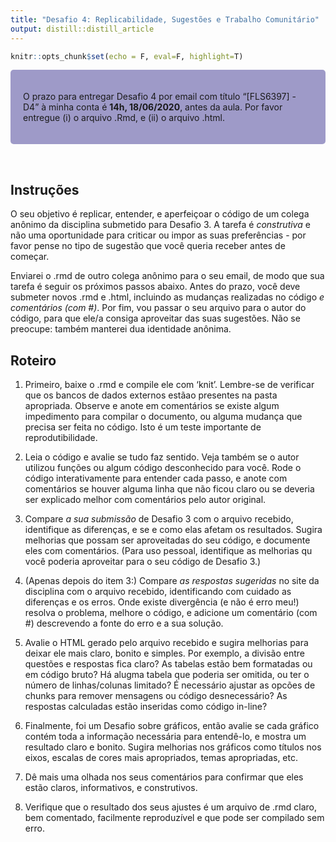 ```yaml
---
title: "Desafio 4: Replicabilidade, Sugestões e Trabalho Comunitário"
output: distill::distill_article
---
```


```r
knitr::opts_chunk$set(echo = F, eval=F, highlight=T)
```


<style>
div.purple { background-color:#9e9ac8; border-radius: 5px; padding: 20px;}
</style>

<div class = "purple">
O prazo para entregar Desafio 4 por email com título “[FLS6397] - D4” à minha conta é **14h, 18/06/2020**, antes da aula. Por favor entregue (i) o arquivo .Rmd, e (ii) o arquivo .html.
</div>

<br>

## Instruções

O seu objetivo é replicar, entender, e aperfeiçoar o código de um colega anônimo da disciplina submetido para Desafio 3. A tarefa é *construtiva* e não uma oportunidade para criticar ou impor as suas preferências - por favor pense no tipo de sugestão que você queria receber antes de começar.

Enviarei o .rmd de outro colega anônimo para o seu email, de modo que sua tarefa é seguir os próximos passos abaixo. Antes do prazo, você deve submeter novos .rmd e .html, incluindo as mudanças realizadas no código *e comentários (com #)*. Por fim, vou passar o seu arquivo para o autor do código, para que ele/a consiga aproveitar das suas sugestões. Não se preocupe: também manterei dua identidade anônima.

## Roteiro

1. Primeiro, baixe o .rmd e compile ele com 'knit'. Lembre-se de verificar que os bancos de dados externos estãao presentes na pasta apropriada. Observe e anote em comentários se existe algum impedimento para compilar o documento, ou alguma mudança que precisa ser feita no código. Isto é um teste importante de reprodutibilidade.

2. Leia o código e avalie se tudo faz sentido. Veja também se o autor utilizou funções ou algum código desconhecido para você. Rode o código interativamente para entender cada passo, e anote com comentários se houver alguma linha que não ficou claro ou se deveria ser explicado melhor com comentários pelo autor original.

3. Compare *a sua submissão* de Desafio 3 com o arquivo recebido, identifique as diferenças, e se e como elas afetam os resultados. Sugira melhorias que possam ser aproveitadas do seu código, e documente eles com comentários. (Para uso pessoal, identifique as melhorias qu você poderia aproveitar para o seu código de Desafio 3.)

4. (Apenas depois do item 3:) Compare *as respostas sugeridas* no site da disciplina com o arquivo recebido, identificando com cuidado as diferenças e os erros. Onde existe divergência (e não é erro meu!) resolva o problema, melhore o código, e adicione um comentário (com #) descrevendo a fonte do erro e a sua solução.

5. Avalie o HTML gerado pelo arquivo recebido e sugira melhorias para deixar ele mais claro, bonito e simples. Por exemplo, a divisão entre questões e respostas fica claro? As tabelas estão bem formatadas ou em código bruto? Há alugma tabela que poderia ser omitida, ou ter o número de linhas/colunas limitado? É necessário ajustar as opcões de chunks para remover mensagens ou código desnecessário? As respostas calculadas estão inseridas como código in-line?

6. Finalmente, foi um Desafio sobre gráficos, então avalie se cada gráfico contém toda a informação necessária para entendê-lo, e mostra um resultado claro e bonito. Sugira melhorias nos gráficos como títulos nos eixos, escalas de cores mais apropriados, temas apropriadas, etc.

7. Dê mais uma olhada nos seus comentários para confirmar que eles estão claros, informativos, e construtivos. 

8. Verifique que o resultado dos seus ajustes é um arquivo de .rmd claro, bem comentado, facilmente reproduzível e que pode ser compilado sem erro.

